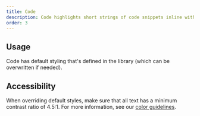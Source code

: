 ```yaml
---
title: Code
description: Code highlights short strings of code snippets inline with body text.
order: 3
---
```


## Usage

Code has default styling that's defined in the library (which can be overwritten if needed).

## Accessibility

When overriding default styles, make sure that all text has a minimum contrast ratio of 4.5:1. For more information, see our [color guidelines](/foundations/color/).
